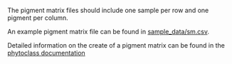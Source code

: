 The pigment matrix files should include one sample per row and one pigment per column.

An example pigment matrix file can be found in [sample_data/sm.csv](sample_data/sm.csv).

Detailed information on the create of a pigment matrix can be found in the [phytoclass documentation]( https://cran.r-project.org/web/packages/phytoclass/vignettes/phytoclass-vignette.html)
